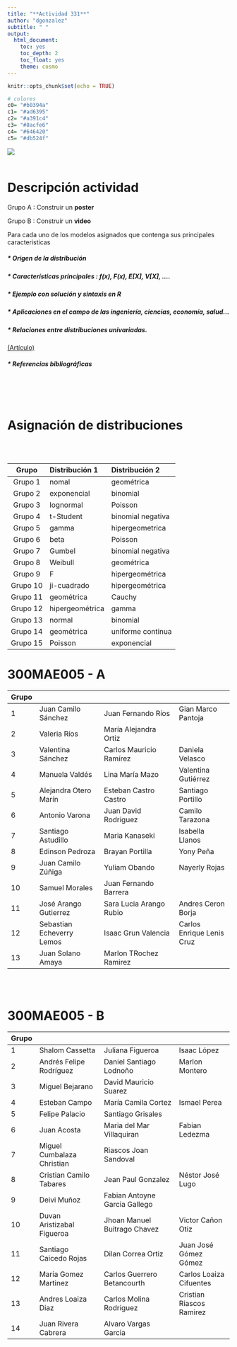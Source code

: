```yaml
---
title: "**Actividad 331**"
author: "dgonzalez"
subtitle: " " 
output:
  html_document:
    toc: yes
    toc_depth: 2
    toc_float: yes
    theme: cosmo
---
```


```r
knitr::opts_chunk$set(echo = TRUE)

# colores
c0= "#b0394a"
c1= "#ad6395"
c2= "#a391c4"
c3= "#8acfe6"
c4= "#646420"
c5= "#db524f"
```

![](img/bannerG.png)
<br/><br/>

# **Descripción actividad **


Grupo A : Construir un  **poster** 

Grupo B : Construir un  **video** 

Para cada uno de los modelos asignados que contenga sus principales caracteristicas

##### * Origen de la distribución

##### * Características principales : f(x), F(x), E[X], V[X], ....

##### * Ejemplo con solución y sintaxis en R

##### * Aplicaciones en el campo de las ingeniería, ciencias, economía, salud...

##### * Relaciones entre distribuciones univariadas.  

[(Artículo)](http://www.stat.rice.edu/~dobelman/courses/texts/leemis.distributions.2008amstat.pdf)

##### * Referencias bibliográficas 

<br/><br/><br/>

# **Asignación de distribuciones**

<br/><br/>

|Grupo       | Distribución 1|  Distribución 2       |
|:----------:|:--------------|:----------------------|
| Grupo 1    | nomal         |  geométrica           |
| Grupo 2    | exponencial   |  binomial             |
| Grupo 3    | lognormal     |  Poisson              |
| Grupo 4    | t-Student     |  binomial negativa    |
| Grupo 5    | gamma         |  hipergeometrica      |
| Grupo 6    | beta          |  Poisson              |
| Grupo 7    | Gumbel        |  binomial negativa    |
| Grupo 8    | Weibull       |  geométrica           |
| Grupo 9    | F             |  hipergeométrica      |
| Grupo 10   | ji-cuadrado   |  hipergeométrica      | 
| Grupo 11   | geométrica    |  Cauchy               |  
| Grupo 12   | hipergeométrica| gamma                |
| Grupo 13   | normal        | binomial              |
| Grupo 14   | geométrica    | uniforme continua     |
| Grupo 15   | Poisson       | exponencial           |




# 300MAE005 - A

| Grupo   |                             |                                  |                        | 
|:--------|:----------------------------|:---------------------------------|:-----------------------|
| 1       | Juan Camilo Sánchez         | Juan Fernando Ríos               | Gian Marco Pantoja     |  
| 2       | Valeria Ríos                | María Alejandra Ortiz            |                        |  
| 3       | Valentina Sánchez           | Carlos Mauricio Ramírez          | Daniela Velasco        | 
| 4       | Manuela Valdés              | Lina María Mazo                  | Valentina Gutiérrez    |  
| 5       | Alejandra Otero Marín       | Esteban Castro Castro            | Santiago Portillo      | 
| 6       | Antonio Varona              | Juan David Rodríguez             | Camilo Tarazona        |  
| 7       | Santiago Astudillo          | Maria Kanaseki                   | Isabella Llanos        | 
| 8       | Edinson Pedroza             | Brayan Portilla                  | Yony Peña              |  
| 9       | Juan Camilo Zúñiga          | Yuliam Obando                    | Nayerly Rojas          |  
| 10      | Samuel Morales              | Juan Fernando Barrera            |                        |  
| 11      | José Arango Gutierrez       | Sara Lucia Arango Rubio          | Andres Ceron Borja     |  
| 12      | Sebastian Echeverry Lemos   | Isaac Grun Valencia              | Carlos Enrique Lenis Cruz|
| 13      | Juan Solano Amaya           | Marlon TRochez Ramirez           |                        |




<br/><br/>

# 300MAE005 - B

| Grupo   |                             |                                  |                        |
|:--------|:----------------------------|:---------------------------------|:-----------------------|
| 1       | Shalom Cassetta             | Juliana Figueroa                 | Isaac López            |   
| 2       | Andrés Felipe Rodríguez     | Daniel Santiago Lodnoño          | Marlon Montero         |   
| 3       | Miguel Bejarano             | David Mauricio Suarez            |                        |   
| 4       | Esteban Campo               | María Camila Cortez              | Ismael Perea           |  
| 5       | Felipe Palacio              | Santiago Grisales                |                        |   
| 6       | Juan Acosta                 | Maria del Mar Villaquiran        | Fabian Ledezma         |   
| 7       | Miguel Cumbalaza Christian  | Riascos Joan Sandoval            |                        |   
| 8       | Cristian Camilo Tabares     | Jean Paul Gonzalez               | Néstor José Lugo       |  
| 9       | Deivi Muñoz                 | Fabian Antoyne Garcia Gallego    |                        |   
|10       | Duvan Aristizabal Figueroa  | Jhoan Manuel Buitrago Chavez     | Victor Cañon Otiz      |   
|11       | Santiago Caicedo Rojas      | Dilan Correa Ortiz               | Juan José Gómez Gómez  |  
|12       | Maria Gomez Martinez        | Carlos Guerrero Betancourth      | Carlos Loaiza Cifuentes|   
|13       | Andres Loaiza Diaz          | Carlos Molina Rodriguez          | Cristian Riascos Ramirez|  
|14       | Juan Rivera Cabrera         | Alvaro Vargas Garcia             |                        |   





















